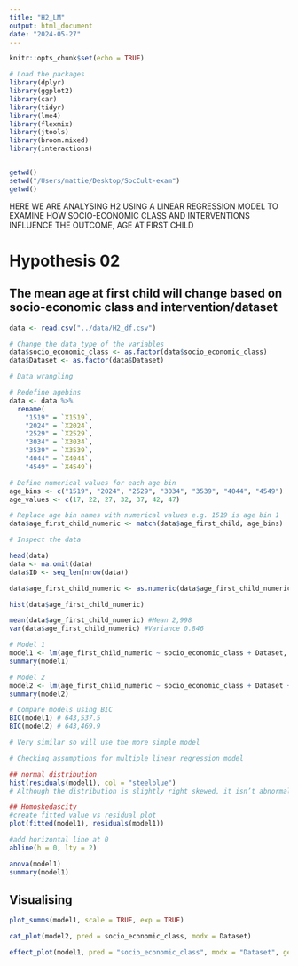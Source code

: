 ```yaml
---
title: "H2_LM"
output: html_document
date: "2024-05-27"
---
```


```r
knitr::opts_chunk$set(echo = TRUE)

# Load the packages
library(dplyr)
library(ggplot2)
library(car)
library(tidyr)
library(lme4)
library(flexmix)
library(jtools)
library(broom.mixed)
library(interactions)


getwd()
setwd("/Users/mattie/Desktop/SocCult-exam")
getwd()
```


HERE WE ARE ANALYSING H2 USING A LINEAR REGRESSION MODEL TO EXAMINE HOW SOCIO-ECONOMIC CLASS AND INTERVENTIONS INFLUENCE THE OUTCOME, AGE AT FIRST CHILD

# Hypothesis 02 
## The mean age at first child will change based on socio-economic class and intervention/dataset
```r
data <- read.csv("../data/H2_df.csv")

# Change the data type of the variables
data$socio_economic_class <- as.factor(data$socio_economic_class)
data$Dataset <- as.factor(data$Dataset)
```

```r
# Data wrangling

# Redefine agebins
data <- data %>%
  rename(
    "1519" = `X1519`,
    "2024" = `X2024`,
    "2529" = `X2529`,
    "3034" = `X3034`,
    "3539" = `X3539`,
    "4044" = `X4044`,
    "4549" = `X4549`)

# Define numerical values for each age bin
age_bins <- c("1519", "2024", "2529", "3034", "3539", "4044", "4549")
age_values <- c(17, 22, 27, 32, 37, 42, 47)

# Replace age bin names with numerical values e.g. 1519 is age bin 1
data$age_first_child_numeric <- match(data$age_first_child, age_bins)
```

```r
# Inspect the data 

head(data)
data <- na.omit(data)
data$ID <- seq_len(nrow(data))

data$age_first_child_numeric <- as.numeric(data$age_first_child_numeric)

hist(data$age_first_child_numeric)

mean(data$age_first_child_numeric) #Mean 2,998
var(data$age_first_child_numeric) #Variance 0.846

```


```r
# Model 1
model1 <- lm(age_first_child_numeric ~ socio_economic_class + Dataset, data = data)
summary(model1)

# Model 2
model2 <- lm(age_first_child_numeric ~ socio_economic_class + Dataset + socio_economic_class:Dataset , data = data)
summary(model2)
```
```r
# Compare models using BIC
BIC(model1) # 643,537.5
BIC(model2) # 643,469.9

# Very similar so will use the more simple model
```


```r
# Checking assumptions for multiple linear regression model

## normal distribution
hist(residuals(model1), col = "steelblue")
# Although the distribution is slightly right skewed, it isn’t abnormal enough to cause any major concerns.

## Homoskedascity
#create fitted value vs residual plot
plot(fitted(model1), residuals(model1))

#add horizontal line at 0
abline(h = 0, lty = 2)

```

```r
anova(model1)
summary(model1)
```


## Visualising
```r
plot_summs(model1, scale = TRUE, exp = TRUE)

````

```r
cat_plot(model2, pred = socio_economic_class, modx = Dataset)
```

```r
effect_plot(model1, pred = "socio_economic_class", modx = "Dataset", geom = "line", plot.points = TRUE)
```




